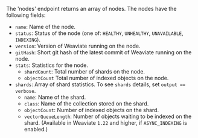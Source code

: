 The 'nodes' endpoint returns an array of nodes. The nodes have the following fields:

- `name`: Name of the node.
- `status`: Status of the node (one of: `HEALTHY`, `UNHEALTHY`, `UNAVAILABLE`, `INDEXING`).
- `version`: Version of Weaviate running on the node.
- `gitHash`: Short git hash of the latest commit of Weaviate running on the node.
- `stats`: Statistics for the node.
    - `shardCount`: Total number of shards on the node.
    - `objectCount` Total number of indexed objects on the node.
- `shards`: Array of shard statistics. To see `shards` details, set `output == verbose`. 
    - `name`: Name of the shard.
    - `class`: Name of the collection stored on the shard.
    - `objectCount`: Number of indexed objects on the shard.
    - `vectorQueueLength`: Number of objects waiting to be indexed on the shard. (Available in Weaviate `1.22` and higher, if `ASYNC_INDEXING` is enabled.)

